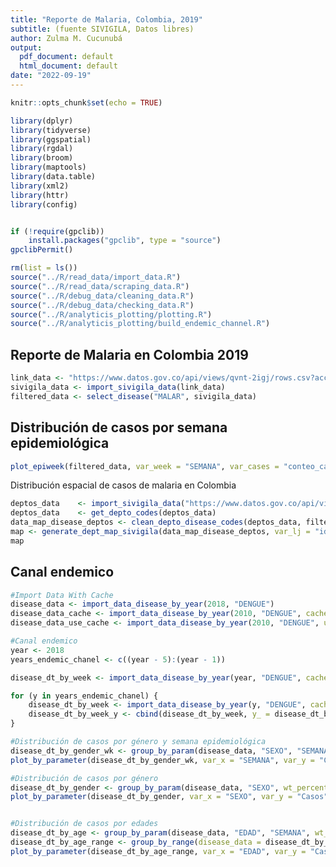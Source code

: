 ```yaml
---
title: "Reporte de Malaria, Colombia, 2019"
subtitle: (fuente SIVIGILA, Datos libres)
author: Zulma M. Cucunubá
output:
  pdf_document: default
  html_document: default
date: "2022-09-19"
---
```


```r
knitr::opts_chunk$set(echo = TRUE)

library(dplyr)
library(tidyverse)
library(ggspatial)
library(rgdal)
library(broom)
library(maptools)
library(data.table)
library(xml2)
library(httr)
library(config)


if (!require(gpclib)) 
    install.packages("gpclib", type = "source")
gpclibPermit()

rm(list = ls())
source("../R/read_data/import_data.R")
source("../R/read_data/scraping_data.R")
source("../R/debug_data/cleaning_data.R")
source("../R/debug_data/checking_data.R")
source("../R/analyticis_plotting/plotting.R")
source("../R/analyticis_plotting/build_endemic_channel.R")
```

## Reporte de Malaria en Colombia 2019

```r
link_data <- "https://www.datos.gov.co/api/views/qvnt-2igj/rows.csv?accessType=DOWNLOAD"
sivigila_data <- import_sivigila_data(link_data)
filtered_data <- select_disease("MALAR", sivigila_data)

```

## Distribución de casos por semana epidemiológica


```r

plot_epiweek(filtered_data, var_week = "SEMANA", var_cases = "conteo_casos", year = 2019, type = "date", xlabel = "Fecha de semana epidemiológica")

```

Distribución espacial de casos de malaria en Colombia

```r
deptos_data    <- import_sivigila_data("https://www.datos.gov.co/api/views/gdxc-w37w/rows.csv?accessType=DOWNLOAD")
deptos_data    <- get_depto_codes(deptos_data)
data_map_disease_deptos <- clean_depto_disease_codes(deptos_data, filtered_data)
map <- generate_dept_map_sivigila(data_map_disease_deptos, var_lj = "id")
map

```
## Canal endemico

```r

#Import Data With Cache
disease_data <- import_data_disease_by_year(2018, "DENGUE")
disease_data_cache <- import_data_disease_by_year(2010, "DENGUE", cache = TRUE)
disease_data_use_cache <- import_data_disease_by_year(2010, "DENGUE", use_cache = TRUE)

#Canal endemico
year <- 2018
years_endemic_chanel <- c((year - 5):(year - 1))

disease_dt_by_week <- import_data_disease_by_year(year, "DENGUE", cache = TRUE)  %>% group_by_param("SEMANA")

for (y in years_endemic_chanel) {
    disease_dt_by_week <- import_data_disease_by_year(y, "DENGUE", cache = TRUE)  %>%  group_by_param("SEMANA") 
    disease_dt_by_week_y <- cbind(disease_dt_by_week, y_ = disease_dt_by_week$Casos)
}

#Distribución de casos por género y semana epidemiológica
disease_dt_by_gender_wk <- group_by_param(disease_data, "SEXO", "SEMANA", TRUE)
plot_by_parameter(disease_dt_by_gender_wk, var_x = "SEMANA", var_y = "Casos", var_fill = "SEXO", var_per = "Porcentaje", label_x = "Género", label_y = "Casos \n (Porcentajes)", scale_name = "Género", scale_labels = c("Femenino", "Masculino"), diagram_title = "Diagrama para la variable Sexo", legend_pos = "right", bar_wd = 1, text_sz = 1.2)

#Distribución de casos por género
disease_dt_by_gender <- group_by_param(disease_data, "SEXO", wt_percentage = TRUE)
plot_by_parameter(disease_dt_by_gender, var_x = "SEXO", var_y = "Casos", var_fill = "SEXO", var_per = "Porcentaje", label_x = "Género", label_y = "Casos \n (Porcentajes)", scale_name = "Género", scale_labels = c("Femenino", "Masculino"), diagram_title = "Diagrama para la variable Sexo", legend_pos = "right", bar_wd = 0.6, text_sz = 4)


#Distribución de casos por edades
disease_dt_by_age <- group_by_param(disease_data, "EDAD", "SEMANA", wt_percentage = TRUE)
disease_dt_by_age_range <- group_by_range(disease_data = disease_dt_by_age, "EDAD", min_val = 0, max_val = max(disease_dt_by_age$EDAD), 5)
plot_by_parameter(disease_dt_by_age_range, var_x = "EDAD", var_y = "Casos", var_fill = "EDAD",label_x = "Edad", label_y = "Casos \n (Porcentajes)", scale_name = "Edad", scale_labels = disease_dt_by_age_range$EDAD, diagram_title = "Diagrama para la variable Edad", legend_pos = "bottom", bar_wd = 0.7, text_sz = 3)

```
 